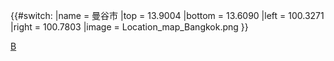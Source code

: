 {{#switch:{{{1}}}
|name   = 曼谷市
|top    = 13.9004
|bottom = 13.6090
|left   = 100.3271
|right  = 100.7803
|image  = Location_map_Bangkok.png
}}<noinclude>{{Location map/Info}}
[[Category:地理位置圖模板|B]]
</noinclude>